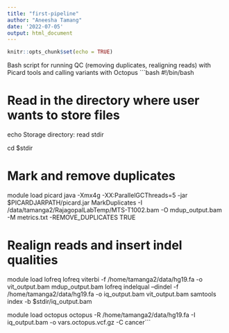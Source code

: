 ```yaml
---
title: "first-pipeline"
author: "Aneesha Tamang"
date: '2022-07-05'
output: html_document
---
```


```r
knitr::opts_chunk$set(echo = TRUE)
```

Bash script for running QC (removing duplicates, realigning reads) with Picard tools and calling variants with Octopus
```bash
#!/bin/bash

# Read in the directory where user wants to store files
echo Storage directory:
read stdir

cd $stdir

# Mark and remove duplicates
module load picard
java -Xmx4g -XX:ParallelGCThreads=5 -jar $PICARDJARPATH/picard.jar MarkDuplicates -I /data/tamanga2/RajagopalLabTemp/MTS-T1002.bam -O mdup_output.bam -M metrics.txt -REMOVE_DUPLICATES TRUE

# Realign reads and insert indel qualities
module load lofreq
lofreq viterbi -f /home/tamanga2/data/hg19.fa -o vit_output.bam mdup_output.bam
lofreq indelqual --dindel -f /home/tamanga2/data/hg19.fa -o iq_output.bam vit_output.bam
samtools index -b $stdir/iq_output.bam

module load octopus
octopus -R /home/tamanga2/data/hg19.fa -I iq_output.bam -o vars.octopus.vcf.gz -C cancer```   
